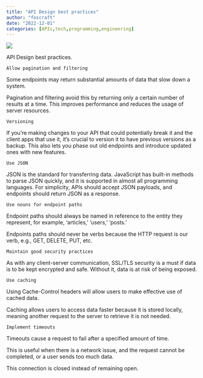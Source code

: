 ```yaml
---
title: "API Design best practices"
author: "foscraft"
date: "2022-12-01"
categories: [APIs,tech,programming,engineering]
---
```


![](best.jpg)

API Design best practices.

`Allow pagination and filtering`

Some endpoints may return substantial amounts of data that slow down a system.

Pagination and filtering avoid this by returning only a certain number of results at a time. This improves performance and reduces the usage of server resources.

`Versioning`

If you’re making changes to your API that could potentially break it and the client apps that use it, it’s crucial to version it to have previous versions as a backup.
This also lets you phase out old endpoints and introduce updated ones with new features.

`Use JSON`

JSON is the standard for transferring data. JavaScript has built-in methods to parse JSON quickly, and it is supported in almost all programming languages.
For simplicity, APIs should accept JSON payloads, and endpoints should return JSON as a response.

`Use nouns for endpoint paths`

Endpoint paths should always be named in reference to the entity they represent, for example, ‘articles,’ ‘users,’ ‘posts.’

Endpoints paths should never be verbs because the HTTP request is our verb, e.g., GET, DELETE, PUT, etc.

`Maintain good security practices`

As with any client-server communication, SSL/TLS security is a must if data is to be kept encrypted and safe. Without it, data is at risk of being exposed.

`Use caching`

Using Cache-Control headers will allow users to make effective use of cached data.

Caching allows users to access data faster because it is stored locally, meaning another request to the server to retrieve it is not needed.

`Implement timeouts`

Timeouts cause a request to fail after a specified amount of time.

This is useful when there is a network issue, and the request cannot be completed, or a user sends too much data.

This connection is closed instead of remaining open.
